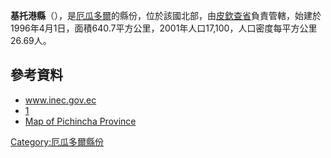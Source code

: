 {{Coord|0|13|S|78|31|W|source:eswiki_region:EC|display=title}}

'''基托港縣'''（{{lang-es|Cantón Puerto Quito}}），是[[厄瓜多爾|厄瓜多爾]]的縣份，位於該國北部，由[[皮欽查省|皮欽查省]]負責管轄，始建於1996年4月1日，面積640.7平方公里，2001年人口17,100，人口密度每平方公里26.69人。

==參考資料==
* [https://web.archive.org/web/20091114084816/http://www.inec.gov.ec/c/document_library/get_file?folderId=1095729&name=DLFE-16662.pdf www.inec.gov.ec]
* [https://web.archive.org/web/20080617121341/http://www.puertoquito.gov.ec/]
* [http://www.codeso.com/Landkarten_Pichichincha_Ecuador.html Map of Pichincha Province]{{Wayback|url=http://www.codeso.com/Landkarten_Pichichincha_Ecuador.html |date=20150518205632 }}

{{厄瓜多爾縣份}}

[[Category:厄瓜多爾縣份|Category:厄瓜多爾縣份]]


{{Ecuador-geo-stub}}